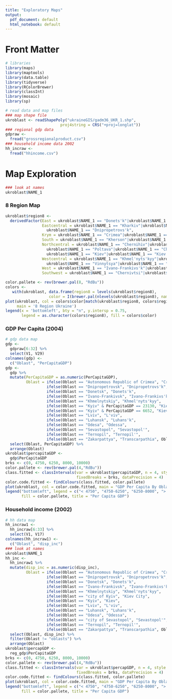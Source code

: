 ```yaml
---
title: "Exploratory Maps"
output:
  pdf_document: default
  html_notebook: default
---
```


# Front Matter

```r
# libraries
library(maps)
library(maptools)
library(data.table)
library(tidyverse)
library(RColorBrewer)
library(classInt)
library(mosaic)
library(sp)
```

```r
# read data and map files
### map shape file
ukroblast <- readShapePoly("ukraineGIS/gadm36_UKR_1.shp",
                        proj4string = CRS("+proj=longlat"))
### regional gdp data
gdpraw <- 
  fread("grossregionalproduct.csv")
### household income data 2002
hh_incraw <-
  fread("hhincome.csv")
```

# Map Exploration

```r
### look at names
ukroblast$NAME_1
```

### 8 Region Map

```r
ukroblast$region8 <-
  derivedFactor(East = ukroblast$NAME_1 == "Donets'k"|ukroblast$NAME_1 == "Luhans'k",
                Eastcentral = ukroblast$NAME_1 == "Kharkiv"|ukroblast$NAME_1 == "Zaporizhzhya"|
                  ukroblast$NAME_1 == "Dnipropetrovs'k",
                Krym = ukroblast$NAME_1 == "Crimea"|ukroblast$NAME_1 == "Sevastopol'",
                South = ukroblast$NAME_1 == "Kherson"|ukroblast$NAME_1 == "Mykolayiv"|ukroblast$NAME_1 == "Odessa",
                Northcentral = ukroblast$NAME_1 == "Chernihiv"|ukroblast$NAME_1 == "Sumy"|
                  ukroblast$NAME_1 == "Poltava"|ukroblast$NAME_1 == "Cherkasy"|ukroblast$NAME_1 == "Kirovohrad"|
                  ukroblast$NAME_1 == "Kiev"|ukroblast$NAME_1 == "Kiev City",
                Westcentral = ukroblast$NAME_1 == "Khmel'nyts'kyy"|ukroblast$NAME_1 == "Zhytomyr"|
                  ukroblast$NAME_1 == "Vinnytsya"|ukroblast$NAME_1 == "Rivne"|ukroblast$NAME_1 == "Volyn",
                West = ukroblast$NAME_1 == "Ivano-Frankivs'k"|ukroblast$NAME_1 == "L'viv"|ukroblast$NAME_1 == "Ternopil'",
                Southwest = ukroblast$NAME_1 == "Chernivtsi"|ukroblast$NAME_1 == "Transcarpathia")

color.pallete <- rev(brewer.pal(8, "RdBu"))
colors <-
   with(ukroblast, data.frame(region8 = levels(ukroblast$region8),
                   color = I(brewer.pal(nlevels(ukroblast$region8), name = 'Dark2'))))
plot(ukroblast, col = colors$color[match(ukroblast$region8, colors$region8)],
     main = '8 Region Ukraine')
legend(x = 'bottomleft', bty = "n", y.intersp = 0.75,
       legend = as.character(colors$region8), fill = colors$color)
```

### GDP Per Capita (2004)

```r
# gdp data map
gdp <-
  gdpraw[6:32] %>%
  select(V1, V29)
colnames(gdp) <-
  c("Oblast", "PerCapitaGDP")
gdp <-
  gdp %>%
  mutate(PerCapitaGDP = as.numeric(PerCapitaGDP),
         Oblast = ifelse(Oblast == "Autonomous Republic of Crimea", "Crimea", 
                  ifelse(Oblast == "Dnipropetrovsk", "Dnipropetrovs'k",
                  ifelse(Oblast == "Donetsk", "Donets'k",
                  ifelse(Oblast == "Ivano-Frankivsk", "Ivano-Frankivs'k",
                  ifelse(Oblast == "Khmelnytskiy", "Khmel'nyts'kyy",
                  ifelse(Oblast == "Kyiv" & PerCapitaGDP == 23130, "Kiev City",
                  ifelse(Oblast == "Kyiv" & PerCapitaGDP == 6652, "Kiev",
                  ifelse(Oblast == "Lviv", "L'viv",
                  ifelse(Oblast == "Luhansk", "Luhans'k",
                  ifelse(Oblast == "Odesa", "Odessa",
                  ifelse(Oblast == "Sevastopol", "Sevastopol'",
                  ifelse(Oblast == "Ternopil", "Ternopil'",
                  ifelse(Oblast == "Zakarpattya", "Transcarpathia", Oblast)))))))))))))) %>%
  select(Oblast, PerCapitaGDP) %>%
  arrange(Oblast)
ukroblast$percapitaGDP <-
  gdp$PerCapitaGDP
brks <- c(0, 4750, 6250, 8000, 10000)
color.pallete <- rev(brewer.pal(4,"RdBu"))
class.fitted <- classIntervals(var = ukroblast$percapitaGDP, n = 4, style = "fixed",
                               fixedBreaks = brks, dataPrecision = 4)
color.code.fitted <- findColours(class.fitted, color.pallete)
plot(ukroblast, col = color.code.fitted, main = "GDP Per Capita By Oblast")
legend("bottomleft", legend = c("< 4750", "4750-6250", "6250-8000", "> 10000"), 
       fill = color.pallete, title = "Per Capita GDP")
```

### Household income (2002)

```r
# hh data map
hh_incraw1 <-
  hh_incraw[6:33] %>%
  select(V1, V17)
colnames(hh_incraw1) <-
  c("Oblast", "disp_inc")
### look at names
ukroblast$NAME_1
hh_inc <-
  hh_incraw1 %>%
  mutate(disp_inc = as.numeric(disp_inc),
         Oblast = ifelse(Oblast == "Autonomous Republic of Crimea", "Crimea", 
                  ifelse(Oblast == "Dnipropetrovsk", "Dnipropetrovs'k",
                  ifelse(Oblast == "Donetsk", "Donets'k",
                  ifelse(Oblast == "Ivano-Frankivsk", "Ivano-Frankivs'k",
                  ifelse(Oblast == "Khmelnytskiy", "Khmel'nyts'kyy",
                  ifelse(Oblast == "city of Kyiv", "Kiev City",
                  ifelse(Oblast == "Kyiv", "Kiev",
                  ifelse(Oblast == "Lviv", "L'viv",
                  ifelse(Oblast == "Luhansk", "Luhans'k",
                  ifelse(Oblast == "Odesa", "Odessa",
                  ifelse(Oblast == "city of Sevastopol", "Sevastopol'",
                  ifelse(Oblast == "Ternopil", "Ternopil'",
                  ifelse(Oblast == "Zakarpattya", "Transcarpathia", Oblast)))))))))))))) %>%
  select(Oblast, disp_inc) %>%
  filter(Oblast != "oblasts") %>%
  arrange(Oblast)
ukroblast$percapGDP <-
  reg_gdp$PerCapitaGDP
brks <- c(0, 4750, 6250, 8000, 10000)
color.pallete <- rev(brewer.pal(4,"RdBu"))
class.fitted <- classIntervals(var = ukroblast$percapGDP, n = 4, style = "fixed",
                               fixedBreaks = brks, dataPrecision = 4)
color.code.fitted <- findColours(class.fitted, color.pallete)
plot(ukroblast, col = color.code.fitted, main = "GDP Per Capita By Oblast")
legend("bottomleft", legend = c("< 4750", "4750-6250", "6250-8000", "> 10000"), 
       fill = color.pallete, title = "Per Capita GDP")
```

























